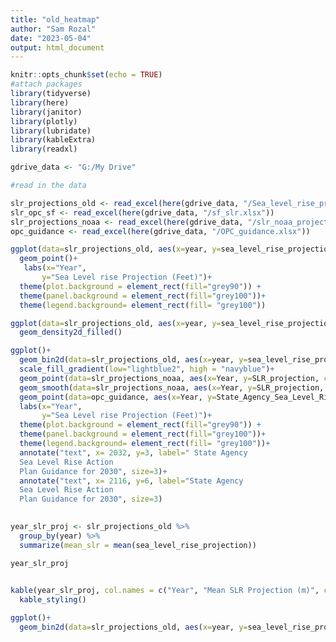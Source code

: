```yaml
---
title: "old_heatmap"
author: "Sam Rozal"
date: "2023-05-04"
output: html_document
---
```


```r
knitr::opts_chunk$set(echo = TRUE)
#attach packages
library(tidyverse)
library(here)
library(janitor)
library(plotly)
library(lubridate)
library(kableExtra)
library(readxl)

gdrive_data <- "G:/My Drive"

```

```r
#read in the data 

slr_projections_old <- read_excel(here(gdrive_data, "/Sea_level_rise_projections.xlsx"))
slr_opc_sf <- read_excel(here(gdrive_data, "/sf_slr.xlsx"))
slr_projections_noaa <- read_excel(here(gdrive_data, "/slr_noaa_projections_transposed.xlsx"))
opc_guidance <- read_excel(here(gdrive_data, "/OPC_guidance.xlsx"))

```

```r
ggplot(data=slr_projections_old, aes(x=year, y=sea_level_rise_projection))+
  geom_point()+
   labs(x="Year", 
       y="Sea Level rise Projection (Feet)")+
  theme(plot.background = element_rect(fill="grey90")) +
  theme(panel.background = element_rect(fill="grey100"))+
  theme(legend.background= element_rect(fill= "grey100"))
```

```r
ggplot(data=slr_projections_old, aes(x=year, y=sea_level_rise_projection))+
  geom_density2d_filled()
```

```r
ggplot()+
  geom_bin2d(data=slr_projections_old, aes(x=year, y=sea_level_rise_projection),binwidth = c(10 ,.5))+
  scale_fill_gradient(low="lightblue2", high = "navyblue")+
  geom_point(data=slr_projections_noaa, aes(x=Year, y=SLR_projection, color=Scenario))+
  geom_smooth(data=slr_projections_noaa, aes(x=Year, y=SLR_projection, color=Scenario))+
  geom_point(data=opc_guidance, aes(x=Year, y=State_Agency_Sea_Level_Rise_Action_Plan_Guidance), size=3)+
  labs(x="Year", 
       y="Sea Level rise Projection (Feet)")+
  theme(plot.background = element_rect(fill="grey90")) +
  theme(panel.background = element_rect(fill="grey100"))+
  theme(legend.background= element_rect(fill= "grey100"))+
  annotate("text", x= 2032, y=3, label=" State Agency 
  Sea Level Rise Action 
  Plan Guidance for 2030", size=3)+
  annotate("text", x= 2116, y=6, label="State Agency 
  Sea Level Rise Action 
  Plan Guidance for 2030", size=3)
  
```

```r
year_slr_proj <- slr_projections_old %>% 
  group_by(year) %>%
  summarize(mean_slr = mean(sea_level_rise_projection))

year_slr_proj
  
```
```r
kable(year_slr_proj, col.names = c("Year", "Mean SLR Projection (m)", caption = "Table. 1 Mean Sea Level rise Projections by Year")) %>% 
  kable_styling()

```

```r
ggplot()+
  geom_bin2d(data=slr_projections_old, aes(x=year, y=sea_level_rise_projection),binwidth = c(10 ,.5))
```


